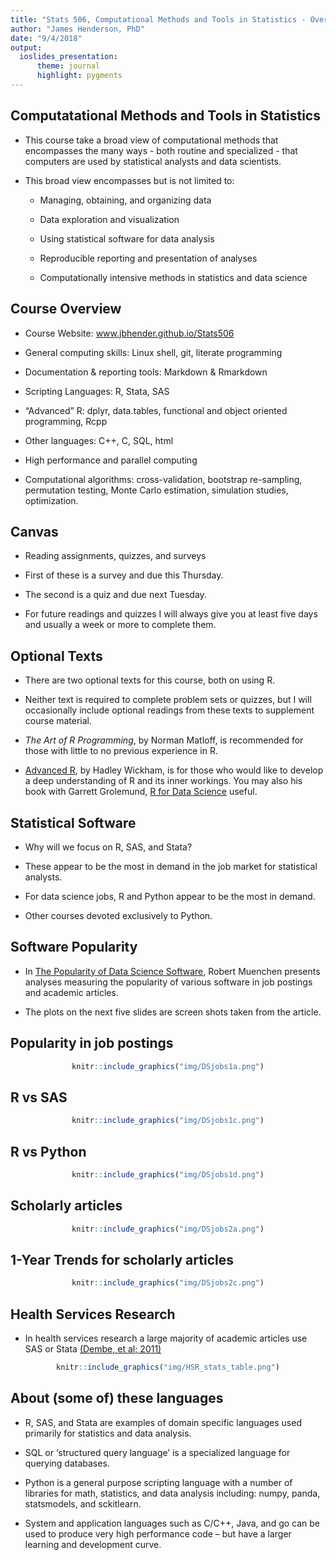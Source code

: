 ```yaml
---
title: "Stats 506, Computational Methods and Tools in Statistics - Overview"
author: "James Henderson, PhD"
date: "9/4/2018"
output: 
  ioslides_presentation:
      theme: journal
      highlight: pygments
---
```


## Computatational Methods and Tools in Statistics
  
  + This course take a broad view of computational methods that
    encompasses the many ways - both routine and specialized - that
    computers are used by statistical analysts and data scientists. 

  + This broad view encompasses but is not limited to: 
  
    - Managing, obtaining, and organizing data
    
    - Data exploration and visualization
    
    - Using statistical software for data analysis
    
    - Reproducible reporting and presentation of analyses
    
    - Computationally intensive methods in statistics and data science
    
## Course Overview

  + Course Website: <a href='www.jbhender.github.io/Stats506/F18'>www.jbhender.github.io/Stats506</a>
  
  + General computing skills: Linux shell, git, literate programming
  
  + Documentation & reporting tools: Markdown & Rmarkdown
  
  + Scripting Languages: R, Stata, SAS
  
  + "Advanced" R: dplyr, data.tables, functional and object oriented programming,
  Rcpp 
  
  + Other languages: C++, C, SQL, html
  
  + High performance and parallel computing
  
  + Computational algorithms: cross-validation, bootstrap re-sampling, permutation testing, Monte Carlo estimation, simulation studies, optimization.
  
## Canvas

  + Reading assignments, quizzes, and surveys

  + First of these is a survey and due this Thursday.
  
  + The second is a quiz and due next Tuesday.

  + For future readings and quizzes I will always 
    give you at least five days and usually a 
    week or more to complete them.
  
## Optional Texts

 + There are two optional texts for this course, both on using R.
 
 + Neither text is required to complete problem sets or quizzes, but I will
 occasionally include optional readings from these texts to supplement course material.
 
 + _The Art of R Programming_, by Norman Matloff, is recommended for those with 
 little to no previous experience in R.
 
 + [Advanced R](https://adv-r.hadley.nz/), by Hadley Wickham, 
 is for those who would like to develop a deep
 understanding of R and its inner workings. You may also his book with 
 Garrett Grolemund, [R for Data Science](http://r4ds.had.co.nz/) useful. 

    
## Statistical Software

  + Why will we focus on R, SAS, and Stata? 
  
  + These appear to be the most in demand in the job market
  for statistical analysts.

  + For data science jobs, R and Python appear to be the most in demand.
  
  + Other courses devoted exclusively to Python.

## Software Popularity

+ In <a href='http://r4stats.com/articles/popularity/'>
The Popularity of Data Science Software</a>, Robert Muenchen presents
analyses measuring the popularity of various software in job postings and 
academic articles.

+ The plots on the next five slides are screen shots taken from the article.

## Popularity in job postings
<center>
```r
knitr::include_graphics("img/DSjobs1a.png")
```
</center>

## R vs SAS
<center>
```r
knitr::include_graphics("img/DSjobs1c.png")
```
</center>

## R vs Python
<center>
```r
knitr::include_graphics("img/DSjobs1d.png")
```
</center>

## Scholarly articles
<center>
```r
knitr::include_graphics("img/DSjobs2a.png")
```
</center>

## 1-Year Trends for scholarly articles
<center>
```r
knitr::include_graphics("img/DSjobs2c.png")
```
</center>

## Health Services Research

+ In health services research a large majority of academic articles use SAS
or Stata
<a href='https://www.ncbi.nlm.nih.gov/pmc/articles/PMC3205033/?report=classic'>
(Dembe, et al; 2011)</a>

<center>
```r
knitr::include_graphics("img/HSR_stats_table.png")
```
</center>

## About (some of) these languages

 + R, SAS, and Stata are examples of domain specific languages used primarily 
 for statistics and data analysis.
 
 + SQL or 'structured query language' is a specialized language for querying 
 databases.
 
 + Python is a general purpose scripting language with a number of libraries
 for math, statistics, and data analysis including: numpy, panda, statsmodels, and sckitlearn.
 
 + System and application languages such as C/C++, Java, and go can be used to 
 produce very high performance code -- but have a larger learning and development curve.

  
